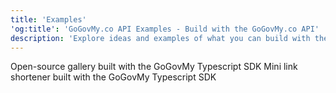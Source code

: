```yaml
---
title: 'Examples'
'og:title': 'GoGovMy.co API Examples - Build with the GoGovMy.co API'
description: 'Explore ideas and examples of what you can build with the GoGovMy.co API'
---
```


<CardGroup cols={2}>
  <Card title="OSS Gallery" icon="github" href="#" color="#333333">
    Open-source gallery built with the GoGovMy Typescript SDK
  </Card>
  <Card title="#" icon="github" href="#" color="#333333">
    Mini link shortener built with the GoGovMy Typescript SDK
  </Card>
</CardGroup>
